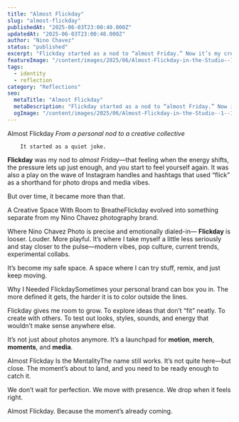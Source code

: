 ```yaml
---
title: "Almost Flickday"
slug: "almost-flickday"
publishedAt: "2025-06-03T23:00:40.000Z"
updatedAt: "2025-06-03T23:00:48.000Z"
author: "Nino Chavez"
status: "published"
excerpt: "Flickday started as a nod to “almost Friday.” Now it’s my creative safe space—a place to stay playful, go off-script, and build with others beyond the Nino Chavez brand."
featureImage: "/content/images/2025/06/Almost-Flickday-in-the-Studio--1--1.png"
tags:
  - identity
  - reflection
category: "Reflections"
seo:
  metaTitle: "Almost Flickday"
  metaDescription: "Flickday started as a nod to “almost Friday.” Now it’s my creative safe space—a place to stay playful, go off-script, and build with others beyond the Nino Chavez brand."
  ogImage: "/content/images/2025/06/Almost-Flickday-in-the-Studio--1--1.png"
---
```


Almost Flickday
                    *From a personal nod to a creative collective*
                    
                
            
        It started as a quiet joke.

**Flickday** was my nod to *almost Friday*—that feeling when the energy shifts, the pressure lets up just enough, and you start to feel yourself again.
It was also a play on the wave of Instagram handles and hashtags that used “flick” as a shorthand for photo drops and media vibes.

But over time, it became more than that.

A Creative Space With Room to BreatheFlickday evolved into something separate from my Nino Chavez photography brand.

Where Nino Chavez Photo is precise and emotionally dialed-in—
**Flickday** is looser. Louder. More playful.
It’s where I take myself a little less seriously and stay closer to the pulse—modern vibes, pop culture, current trends, experimental collabs.

It’s become my safe space.
A space where I can try stuff, remix, and just keep moving.

Why I Needed FlickdaySometimes your personal brand can box you in.
The more defined it gets, the harder it is to color outside the lines.

Flickday gives me room to grow.
To explore ideas that don’t “fit” neatly.
To create with others.
To test out looks, styles, sounds, and energy that wouldn’t make sense anywhere else.

It’s not just about photos anymore.
It’s a launchpad for **motion**, **merch**, **moments**, and **media**.

Almost Flickday Is the MentalityThe name still works.
It’s not quite here—but close.
The moment’s about to land, and you need to be ready enough to catch it.

We don’t wait for perfection.
We move with presence.
We drop when it feels right.

Almost Flickday.
Because the moment’s already coming.
